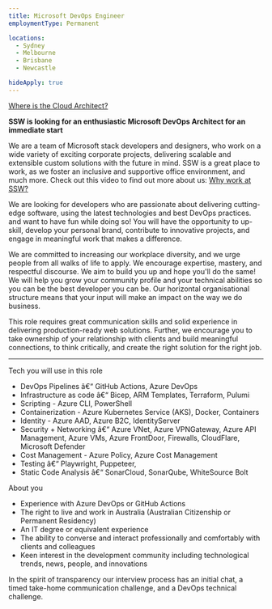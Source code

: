 ```yaml
---
title: Microsoft DevOps Engineer
employmentType: Permanent

locations: 
  - Sydney
  - Melbourne
  - Brisbane
  - Newcastle

hideApply: true
---
```

        
[Where is the Cloud Architect?](https://rules.ssw.com.au/cloud-architect)


**SSW is looking for an enthusiastic Microsoft DevOps Architect for an immediate start**


We are a team of Microsoft stack developers and designers, who work on a wide variety of exciting corporate projects, delivering scalable and extensible custom solutions with the future in mind. SSW is a great place to work, as we foster an inclusive and supportive office environment, and much more. Check out this video to find out more about us: [Why work at SSW?](https://youtu.be/tWuutobJtdg)


We are looking for developers who are passionate about delivering cutting-edge software, using the latest technologies and best DevOps practices. and want to have fun while doing so! You will have the opportunity to up-skill, develop your personal brand, contribute to innovative projects, and engage in meaningful work that makes a difference.


We are committed to increasing our workplace diversity, and we urge people from all walks of life to apply. We encourage expertise, mastery, and respectful discourse. We aim to build you up and hope you'll do the same! We will help you grow your community profile and your technical abilities so you can be the best developer you can be. Our horizontal organisational structure means that your input will make an impact on the way we do business.


This role requires great communication skills and solid experience in delivering production-ready web solutions. Further, we encourage you to take ownership of your relationship with clients and build meaningful connections, to think critically, and create the right solution for the right job.




---


Tech you will use in this role


* DevOps Pipelines â€“ GitHub Actions, Azure DevOps
* Infrastructure as code â€“ Bicep, ARM Templates, Terraform, Pulumi
* Scripting - Azure CLI, PowerShell
* Containerization - Azure Kubernetes Service (AKS), Docker, Containers
* Identity - Azure AAD, Azure B2C, IdentityServer
* Security + Networking â€“ Azure VNet, Azure VPNGateway, Azure API Management, Azure VMs, Azure FrontDoor, Firewalls, CloudFlare, Microsoft Defender
* Cost Management - Azure Policy, Azure Cost Management
* Testing â€“ Playwright, Puppeteer,
* Static Code Analysis â€“ SonarCloud, SonarQube, WhiteSource Bolt


About you


* Experience with Azure DevOps or GitHub Actions
* The right to live and work in Australia (Australian Citizenship or Permanent Residency)
* An IT degree or equivalent experience
* The ability to converse and interact professionally and comfortably with clients and colleagues
* Keen interest in the development community including technological trends, news, people, and innovations


In the spirit of transparency our interview process has an initial chat, a timed take-home communication challenge, and a DevOps technical challenge.



